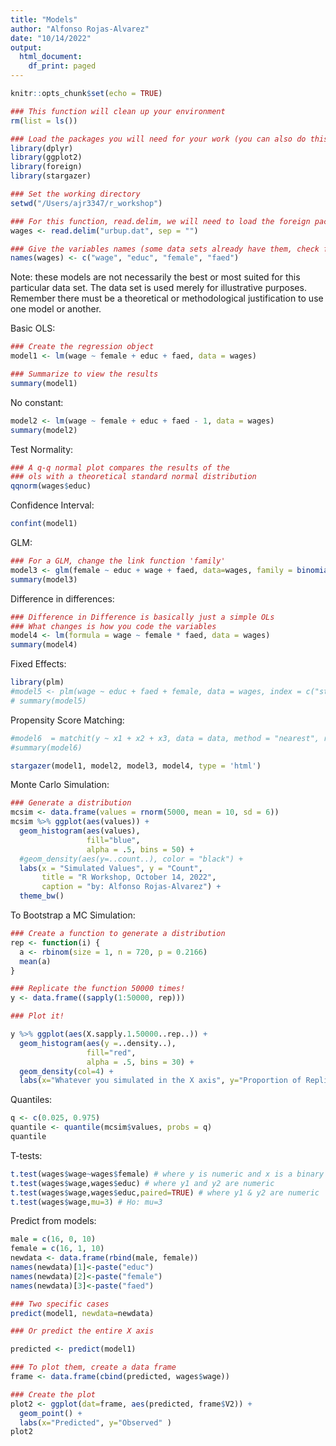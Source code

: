 ```yaml
---
title: "Models"
author: "Alfonso Rojas-Alvarez"
date: "10/14/2022"
output:
  html_document:
    df_print: paged
---
```


```r
knitr::opts_chunk$set(echo = TRUE)

### This function will clean up your environment
rm(list = ls())

### Load the packages you will need for your work (you can also do this as you go).
library(dplyr)
library(ggplot2)
library(foreign)
library(stargazer)

### Set the working directory
setwd("/Users/ajr3347/r_workshop")

### For this function, read.delim, we will need to load the foreign package.
wages <- read.delim("urbup.dat", sep = "")

### Give the variables names (some data sets already have them, check first)
names(wages) <- c("wage", "educ", "female", "faed")
```

Note: these models are not necessarily the best or most suited for this particular data set. The data set is used merely for illustrative purposes. Remember there must be a theoretical or methodological justification to use one model or another.

Basic OLS:

```r
### Create the regression object
model1 <- lm(wage ~ female + educ + faed, data = wages)

### Summarize to view the results
summary(model1)
```

No constant:

```r
model2 <- lm(wage ~ female + educ + faed - 1, data = wages)
summary(model2)
```

Test Normality:

```r
### A q-q normal plot compares the results of the 
### ols with a theoretical standard normal distribution
qqnorm(wages$educ)
```

Confidence Interval:

```r
confint(model1)
```

GLM:

```r
### For a GLM, change the link function 'family'
model3 <- glm(female ~ educ + wage + faed, data=wages, family = binomial(link = "logit"))
summary(model3)
```

Difference in differences:

```r
### Difference in Difference is basically just a simple OLs
### What changes is how you code the variables
model4 <- lm(formula = wage ~ female * faed, data = wages)
summary(model4)
```

Fixed Effects:

```r
library(plm)
#model5 <- plm(wage ~ educ + faed + female, data = wages, index = c("state", "year"), model = "within", effect= "individual")
# summary(model5)
```

Propensity Score Matching:

```r
#model6  = matchit(y ~ x1 + x2 + x3, data = data, method = "nearest", ratio = 1)
#summary(model6)
```

```r
stargazer(model1, model2, model3, model4, type = 'html')
```


Monte Carlo Simulation:

```r
### Generate a distribution
mcsim <- data.frame(values = rnorm(5000, mean = 10, sd = 6))
mcsim %>% ggplot(aes(values)) + 
  geom_histogram(aes(values), 
                 fill="blue", 
                 alpha = .5, bins = 50) + 
  #geom_density(aes(y=..count..), color = "black") +
  labs(x = "Simulated Values", y = "Count", 
       title = "R Workshop, October 14, 2022",
       caption = "by: Alfonso Rojas-Alvarez") +
  theme_bw()
```

To Bootstrap a MC Simulation:

```r
### Create a function to generate a distribution
rep <- function(i) {
  a <- rbinom(size = 1, n = 720, p = 0.2166)
  mean(a)
}

### Replicate the function 50000 times!
y <- data.frame((sapply(1:50000, rep)))

### Plot it!

y %>% ggplot(aes(X.sapply.1.50000..rep..)) + 
  geom_histogram(aes(y =..density..), 
                 fill="red", 
                 alpha = .5, bins = 30) + 
  geom_density(col=4) + 
  labs(x="Whatever you simulated in the X axis", y="Proportion of Replications" )
```

Quantiles:

```r
q <- c(0.025, 0.975)
quantile <- quantile(mcsim$values, probs = q)
quantile
```

T-tests:

```r
t.test(wages$wage~wages$female) # where y is numeric and x is a binary factor
t.test(wages$wage,wages$educ) # where y1 and y2 are numeric
t.test(wages$wage,wages$educ,paired=TRUE) # where y1 & y2 are numeric
t.test(wages$wage,mu=3) # Ho: mu=3
```

Predict from models:

```r
male = c(16, 0, 10)
female = c(16, 1, 10)
newdata <- data.frame(rbind(male, female))
names(newdata)[1]<-paste("educ")
names(newdata)[2]<-paste("female")
names(newdata)[3]<-paste("faed")

### Two specific cases
predict(model1, newdata=newdata)

### Or predict the entire X axis

predicted <- predict(model1)

### To plot them, create a data frame
frame <- data.frame(cbind(predicted, wages$wage))

### Create the plot
plot2 <- ggplot(dat=frame, aes(predicted, frame$V2)) + 
  geom_point() + 
  labs(x="Predicted", y="Observed" )
plot2
```

